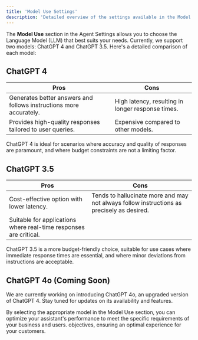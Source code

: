 ```yaml
---
title: 'Model Use Settings'
description: 'Detailed overview of the settings available in the Model Use section of Agent Settings'
---
```


The **Model Use** section in the Agent Settings allows you to choose the Language Model (LLM) that best suits your needs. Currently, we support two models: ChatGPT 4 and ChatGPT 3.5. Here's a detailed comparison of each model:

## ChatGPT 4

| **Pros**                                    | **Cons**                                    |
| --------------------------------------------| --------------------------------------------|
| Generates better answers and follows instructions more accurately. | High latency, resulting in longer response times. |
| Provides high-quality responses tailored to user queries. | Expensive compared to other models. |

ChatGPT 4 is ideal for scenarios where accuracy and quality of responses are paramount, and where budget constraints are not a limiting factor.

## ChatGPT 3.5

| **Pros**                                    | **Cons**                                    |
| --------------------------------------------| --------------------------------------------|
| Cost-effective option with lower latency.   | Tends to hallucinate more and may not always follow instructions as precisely as desired. |
| Suitable for applications where real-time responses are critical. | |

ChatGPT 3.5 is a more budget-friendly choice, suitable for use cases where immediate response times are essential, and where minor deviations from instructions are acceptable.

## ChatGPT 4o (Coming Soon)

We are currently working on introducing ChatGPT 4o, an upgraded version of ChatGPT 4. Stay tuned for updates on its availability and features.



By selecting the appropriate model in the Model Use section, you can optimize your assistant's performance to meet the specific requirements of your business and users.
objectives, ensuring an optimal experience for your customers.
